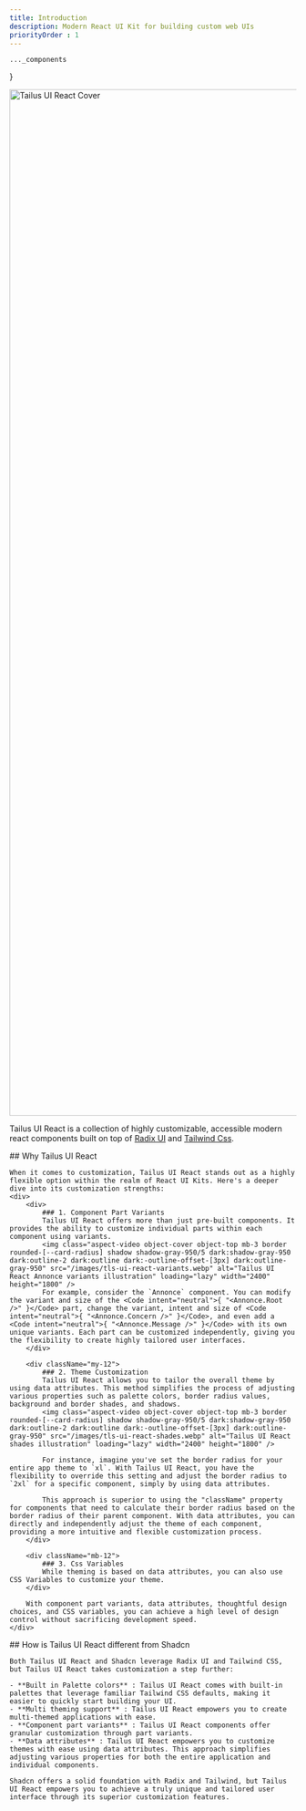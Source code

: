 ```yaml
---
title: Introduction
description: Modern React UI Kit for building custom web UIs
priorityOrder : 1
---
```



    ..._components
}

<img class="aspect-video object-cover object-top mb-3 border rounded-[--card-radius] shadow shadow-gray-950/5 dark:shadow-gray-950 dark:outline-2 dark:outline dark:-outline-offset-[3px] dark:outline-gray-950" src="/images/tls-ui-react-cover.webp" alt="Tailus UI React Cover" loading="lazy" width="2400" height="1800" />

Tailus UI React is a collection of highly customizable, accessible modern react components built on top of [Radix UI](https://radix-ui.com/primitives) and [Tailwind Css](https://tailwindcss.com). 

<div>
    ## Why Tailus UI React

    When it comes to customization, Tailus UI React stands out as a highly flexible option within the realm of React UI Kits. Here's a deeper dive into its customization strengths:
    <div>
        <div>
            ### 1. Component Part Variants
            Tailus UI React offers more than just pre-built components. It provides the ability to customize individual parts within each component using variants. 
            <img class="aspect-video object-cover object-top mb-3 border rounded-[--card-radius] shadow shadow-gray-950/5 dark:shadow-gray-950 dark:outline-2 dark:outline dark:-outline-offset-[3px] dark:outline-gray-950" src="/images/tls-ui-react-variants.webp" alt="Tailus UI React Annonce variants illustration" loading="lazy" width="2400" height="1800" />
            For example, consider the `Annonce` component. You can modify the variant and size of the <Code intent="neutral">{ "<Annonce.Root />" }</Code> part, change the variant, intent and size of <Code intent="neutral">{ "<Annonce.Concern />" }</Code>, and even add a <Code intent="neutral">{ "<Annonce.Message />" }</Code> with its own unique variants. Each part can be customized independently, giving you the flexibility to create highly tailored user interfaces.
        </div>

        <div className="my-12">
            ### 2. Theme Customization
            Tailus UI React allows you to tailor the overall theme by using data attributes. This method simplifies the process of adjusting various properties such as palette colors, border radius values, background and border shades, and shadows.
            <img class="aspect-video object-cover object-top mb-3 border rounded-[--card-radius] shadow shadow-gray-950/5 dark:shadow-gray-950 dark:outline-2 dark:outline dark:-outline-offset-[3px] dark:outline-gray-950" src="/images/tls-ui-react-shades.webp" alt="Tailus UI React shades illustration" loading="lazy" width="2400" height="1800" />
            
            For instance, imagine you've set the border radius for your entire app theme to `xl`. With Tailus UI React, you have the flexibility to override this setting and adjust the border radius to `2xl` for a specific component, simply by using data attributes.

            This approach is superior to using the "className" property for components that need to calculate their border radius based on the border radius of their parent component. With data attributes, you can directly and independently adjust the theme of each component, providing a more intuitive and flexible customization process.
        </div>

        <div className="mb-12">
            ### 3. Css Variables
            While theming is based on data attributes, you can also use CSS Variables to customize your theme.
        </div>

        With component part variants, data attributes, thoughtful design choices, and CSS variables, you can achieve a high level of design control without sacrificing development speed.
    </div>
</div>

<div>
    ## How is Tailus UI React different from Shadcn

    Both Tailus UI React and Shadcn leverage Radix UI and Tailwind CSS, but Tailus UI React takes customization a step further:

    - **Built in Palette colors** : Tailus UI React comes with built-in palettes that leverage familiar Tailwind CSS defaults, making it easier to quickly start building your UI.
    - **Multi theming support** : Tailus UI React empowers you to create multi-themed applications with ease. 
    - **Component part variants** : Tailus UI React components offer granular customization through part variants.
    - **Data attributes** : Tailus UI React empowers you to customize themes with ease using data attributes. This approach simplifies adjusting various properties for both the entire application and individual components.

    Shadcn offers a solid foundation with Radix and Tailwind, but Tailus UI React empowers you to achieve a truly unique and tailored user interface through its superior customization features.
</div>